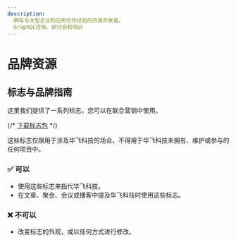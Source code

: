 ```yaml
---
description:
  拥有与大型企业和应用合作经验的开源开发者。
  GraphQL咨询、研讨会和培训
---
```



# 品牌资源

## 标志与品牌指南

这里我们提供了一系列标志，您可以在联合营销中使用。

{/* [下载标志包](/static/logos.zip) */}

这些标志仅限用于涉及华飞科技的场合，不得用于华飞科技未拥有、维护或参与的任何项目中。

### ✅ 可以

- 使用这些标志来指代华飞科技。
- 在文章、聚会、会议或播客中提及华飞科技时使用这些标志。

### ❌ 不可以

- 改变标志的外观，或以任何方式进行修改。

<Bleed>
  <GetInTouchSection />
</Bleed>
